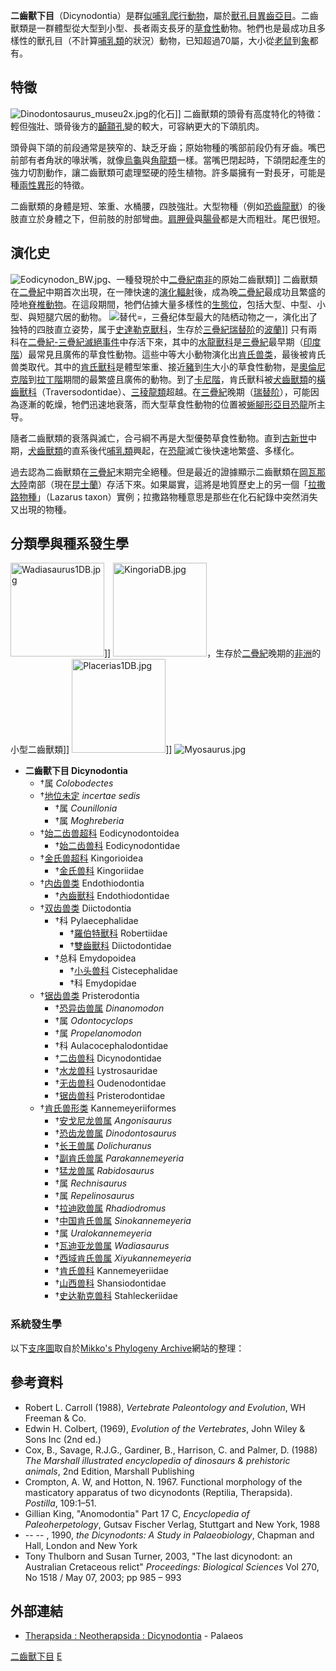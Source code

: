 {{Automatic taxobox
| taxon = Dicynodontia
| status = fossil
| fossil_range = {{fossil_range|268|200|latest=早白垩世}}[[二疊紀|二疊紀]]中期到[[三疊紀|三疊紀]]晚期<br/>（[[白堊紀|白堊紀]]早期再度出現）
| image = Lystrosaurus.jpg
| image_caption = [[水龍獸|水龍獸]]，少數存活過[[二疊紀-三疊紀滅絕事件|二疊紀-三疊紀滅絕事件]]的二齒獸類
| authority = [[理查·歐文|Owen]], 1859
}}

'''二齒獸下目'''（Dicynodontia）是群[[似哺乳爬行動物|似哺乳爬行動物]]，屬於[[獸孔目|獸孔目]][[異齒亞目|異齒亞目]]。二齒獸類是一群體型從大型到小型、長者兩支長牙的[[草食性|草食性]]動物。牠們也是最成功且多樣性的獸孔目（不計算[[哺乳類|哺乳類]]的狀況）動物，已知超過70屬，大小從[[老鼠|老鼠]]到[[象|象]]都有。

== 特徵 ==
[[File:Dinodontosaurus_museu2x.jpg|thumb]]的化石]] 
二齒獸類的頭骨有高度特化的特徵：輕但強壯、頭骨後方的[[顳顬孔|顳顬孔]]變的較大，可容納更大的下頜肌肉。

頭骨與下頜的前段通常是狹窄的、缺乏牙齒；原始物種的嘴部前段仍有牙齒。嘴巴前部有者角狀的喙狀嘴，就像[[烏龜|烏龜]]與[[角龍類|角龍類]]一樣。當嘴巴閉起時，下頜閉起產生的強力切割動作，讓二齒獸類可處理堅硬的陸生植物。許多屬擁有一對長牙，可能是種[[兩性異形|兩性異形]]的特徵。

二齒獸類的身體是短、笨重、水桶腰，四肢強壯。大型物種（例如[[恐齒龍獸|恐齒龍獸]]）的後肢直立於身體之下，但前肢的肘部彎曲。[[肩胛骨|肩胛骨]]與[[腸骨|腸骨]]都是大而粗壯。尾巴很短。

== 演化史 ==
[[File:Eodicynodon_BW.jpg|thumb]]、一種發現於中[[二疊紀|二疊紀]][[南非|南非]]的原始二齒獸類]]
二齒獸類在[[二疊紀|二疊紀]]中期首次出現，在一陣快速的[[演化輻射|演化輻射]]後，成為晚[[二疊紀|二疊紀]]最成功且繁盛的陸地[[脊椎動物|脊椎動物]]。在這段期間，牠們佔據大量多樣性的[[生態位|生態位]]，包括大型、中型、小型、與短腿穴居的動物。
[[File:Lisowicia_NT.jpg|替代=]]，三叠纪体型最大的陆栖动物之一，演化出了独特的四肢直立姿势，属于[[史達勒克獸科|史達勒克獸科]]，生存於[[三疊紀|三疊紀]][[瑞替阶|瑞替阶]]的[[波蘭|波蘭]]]]
只有兩科在[[二疊紀-三疊紀滅絕事件|二疊紀-三疊紀滅絕事件]]中存活下來，其中的[[水龍獸科|水龍獸科]]是[[三疊紀|三疊紀]]最早期（[[印度階|印度階]]）最常見且廣佈的草食性動物。這些中等大小動物演化出[[肯氏兽类|肯氏兽类]]，最後被肯氏兽类取代。其中的[[肯氏獸科|肯氏獸科]]是體型笨重、接近[[豬|豬]]到[[牛|牛]]大小的草食性動物，是[[奧倫尼克階|奧倫尼克階]]到[[拉丁階|拉丁階]]期間的最繁盛且廣佈的動物。到了[[卡尼階|卡尼階]]，肯氏獸科被[[犬齒獸類|犬齒獸類]]的[[橫齒獸科|橫齒獸科]]（Traversodontidae）、[[三稜龍類|三稜龍類]]超越。在[[三疊紀|三疊紀]]晚期（[[瑞替阶|瑞替阶]]），可能因為逐漸的乾燥，牠們迅速地衰落，而大型草食性動物的位置被[[蜥腳形亞目|蜥腳形亞目]][[恐龍|恐龍]]所主导。

隨者二齒獸類的衰落與滅亡，合弓綱不再是大型優勢草食性動物。直到[[古新世|古新世]]中期，[[犬齒獸類|犬齒獸類]]的直系後代[[哺乳類|哺乳類]]興起，在[[恐龍|恐龍]]滅亡後快速地繁盛、多樣化。

過去認為二齒獸類在[[三疊紀|三疊紀]]末期完全絕種。但是最近的證據顯示二齒獸類在[[岡瓦那大陸|岡瓦那大陸]]南部（現在[[昆士蘭|昆士蘭]]）存活下來。如果屬實，這將是地質歷史上的另一個「[[拉撒路物種|拉撒路物種]]」（Lazarus taxon）實例；拉撒路物種意思是那些在化石紀錄中突然消失又出現的物種。

== 分類學與種系發生學 ==
[[File:Wadiasaurus1DB.jpg|150px]]]]
[[File:KingoriaDB.jpg|150px]]，生存於[[二疊紀|二疊紀]]晚期的[[非洲|非洲]]的小型二齒獸類]]
[[File:Placerias1DB.jpg|150px]]]]
[[File:Myosaurus.jpg|thumb]] 
* '''二齒獸下目 Dicynodontia'''
**†属 ''Colobodectes''
**†[[地位未定|地位未定]] ''incertae sedis''
***†属 ''Counillonia''
***†属 ''Moghreberia''
**†[[始二齿兽超科|始二齿兽超科]] Eodicynodontoidea
***†[[始二齿兽科|始二齿兽科]] Eodicynodontidae
**†[[金氏兽超科|金氏兽超科]] Kingorioidea
***†[[金氏兽科|金氏兽科]] Kingoriidae
**†[[内齿兽类|内齿兽类]] Endothiodontia
***†[[內齒獸科|內齒獸科]] Endothiodontidae
**†[[双齿兽类|双齿兽类]] Diictodontia
***†科 Pylaecephalidae
****†[[羅伯特獸科|羅伯特獸科]] Robertiidae 
****†[[雙齒獸科|雙齒獸科]] Diictodontidae
***†总科 Emydopoidea
****†[[小头兽科|小头兽科]] Cistecephalidae
****†科 Emydopidae
**†[[锯齿兽类|锯齿兽类]] Pristerodontia
***†[[恐异齿兽属|恐异齿兽属]] ''Dinanomodon''
***†属 ''Odontocyclops''
***†属 ''Propelanomodon''
***†科 Aulacocephalodontidae
***†[[二齿兽科|二齿兽科]] Dicynodontidae
***†[[水龙兽科|水龙兽科]] Lystrosauridae
***†[[无齿兽科|无齿兽科]] Oudenodontidae
***†[[锯齿兽科|锯齿兽科]] Pristerodontidae
**†[[肯氏兽形类|肯氏兽形类]] Kannemeyeriiformes
***†[[安戈尼龙兽属|安戈尼龙兽属]] ''Angonisaurus''
***†[[恐齿龙兽属|恐齿龙兽属]] ''Dinodontosaurus''
***†[[长王兽属|长王兽属]] ''Dolichuranus''
***†[[副肯氏兽属|副肯氏兽属]] ''Parakannemeyeria''
***†[[猛龙兽属|猛龙兽属]] ''Rabidosaurus''
***†属 ''Rechnisaurus''
***†属 ''Repelinosaurus''
***†[[拉迪欧兽属|拉迪欧兽属]] ''Rhadiodromus''
***†[[中国肯氏兽属|中国肯氏兽属]] ''Sinokannemeyeria''
***†属 ''Uralokannemeyeria''
***†[[瓦迪亚龙兽|瓦迪亚龙兽属]] ''Wadiasaurus''
***†[[西域肯氏兽属|西域肯氏兽属]] ''Xiyukannemeyeria''
***†[[肯氏兽科|肯氏兽科]] Kannemeyeriidae
***†[[山西兽科|山西兽科]] Shansiodontidae
***†[[史达勒克兽科|史达勒克兽科]] Stahleckeriidae
=== 系統發生學 ===
以下[[支序圖|支序圖]]取自於[https://web.archive.org/web/20071025071349/http://www.fmnh.helsinki.fi/users/haaramo/Metazoa/Deuterostoma/Chordata/Synapsida/Anomodontia/Dicynodontia_1.htm Mikko's Phylogeny Archive]網站的整理：

{{clade| style=font-size:100%;line-height:80%
|label1='''二齒獸下目'''
|1={{clade
   |1=''[[始二齒獸|始二齒獸]]''
   |label2=<span style="color:white;">unnamed</font>
   |2={{clade 
      |1=''Colobodectes''
      |label2=<span style="color:white;">unnamed</font>
      |2={{clade
         |1=[[內齒獸科|內齒獸科]]
         |label2=<span style="color:white;">unnamed</font>
         |2={{clade
            |1=[[金氏獸科|金氏獸科]]
            |label2=雙齒獸類
            |2={{clade
               |1=[[羅伯特獸科|羅伯特獸科]]
               |2=Emydopoidea科
               }}
            |label3=鋸齒獸類
            |3={{clade
               |1=[[鋸齒獸科|鋸齒獸科]]
               |label2= <span style="color:white;">unnamed</font>
               |2={{clade
                  |1=[[無齒獸科|無齒獸科]]
                  |label2= <span style="color:white;">unnamed</font>
                  |2={{clade
                     |1=''Propelanomodon''
                     |label2= <span style="color:white;">unnamed</font>
                     |2={{clade
                        |1=Geikiidae科
                        |label2= <span style="color:white;">unnamed</font>
                        |2={{clade
                           |1=''Odontocyclops''
                           |label2= <span style="color:white;">unnamed</font>
                           |2={{clade
                              |1=[[水龍獸科|水龍獸科]]
                              |label2= <span style="color:white;">unnamed</font>
                              |2={{clade
                                 |1=[[二齒獸科|二齒獸科]]
                                 |label2= <span style="color:white;">unnamed</font>
                                 |2={{clade
                                    |1=[[恐異齒獸|恐異齒獸]]
                                    |label2=肯氏獸形超科
                                    |2={{clade
                                       |1=?[[山西兽属_(Shansiodon)|山西獸科]]
                                       |2=?[[史達勒克獸科|史達勒克獸科]]
                                       |3=[[肯氏獸科|肯氏獸科]]
                                       }}
                                    }}
                                 }}
                              }}
                           }}
                        }}
                     }}
                  }}
               }}
            }}
         }}
      }} 
   }}
}}

== 參考資料 ==
* Robert L. Carroll (1988), ''Vertebrate Paleontology and Evolution'', WH Freeman & Co.
* Edwin H. Colbert, (1969), ''Evolution of the Vertebrates'', John Wiley & Sons Inc (2nd ed.)
* Cox, B., Savage, R.J.G., Gardiner, B., Harrison, C. and Palmer, D. (1988) ''The Marshall illustrated encyclopedia of dinosaurs & prehistoric animals'', 2nd Edition, Marshall Publishing
* Crompton, A. W, and Hotton, N. 1967. Functional morphology of the masticatory apparatus of two dicynodonts (Reptilia, Therapsida). ''Postilla'', 109:1–51. 
* Gillian King, "Anomodontia" Part 17 C, ''Encyclopedia of Paleoherpetology'', Gutsav Fischer Verlag, Stuttgart and New York, 1988 
* -- -- , 1990, ''the Dicynodonts: A Study in Palaeobiology'', Chapman and Hall, London and New York
* Tony Thulborn and Susan Turner, 2003, "The last dicynodont: an Australian Cretaceous relict" ''Proceedings: Biological Sciences'' Vol 270, No 1518 / May 07, 2003; pp 985 – 993

== 外部連結 ==
* [https://web.archive.org/web/20060222040556/http://www.palaeos.com/Vertebrates/Units/400Therapsida/400.725.html Therapsida : Neotherapsida : Dicynodontia] - Palaeos
{{異齒亞目|D.}}
{{Taxonbar|from=Q131682}}

[[Category:二齒獸下目|]]
[[Category:1859年描述的分类群|E]]